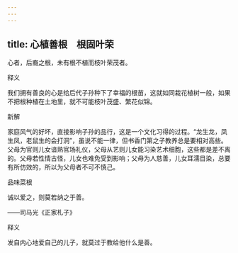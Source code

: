 ```yaml
---
---
---
```

title: 心植善根　根固叶荣
---



心者，后裔之根，未有根不植而枝叶荣茂者。

释义

我们拥有善良的心是给后代子孙种下了幸福的根苗，这就如同栽花植树一般，如果不把根种植在土地里，就不可能枝叶茂盛、繁花似锦。

新解

家庭风气的好坏，直接影响子孙的品行，这是一个文化习得的过程。“龙生龙，凤生凤，老鼠生的会打洞”，虽说不能一律，但书香门第之子教养总是要相对高些。父母为官则儿女谙熟官场礼仪，父母从艺则儿女能习染艺术细胞，这些都是差不离的。父母若性情古怪，儿女也难免受到影响；父母为人慈善，儿女耳濡目染，总要有所仿效的，所以为父母者不可不慎己。

品味菜根

诚以爱之，则莫若纳之于善。

——司马光《正家札子》

释义

发自内心地爱自己的儿子，就莫过于教给他什么是善。